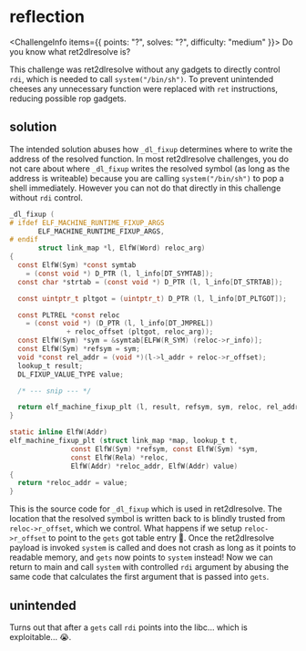 
# reflection

<ChallengeInfo items={{
    points: "?",
    solves: "?",
    difficulty: "medium"
}}>
Do you know what ret2dlresolve is?

</ChallengeInfo>

This challenge was ret2dlresolve without any gadgets to directly control `rdi`, which is needed to call `system("/bin/sh")`.
To prevent unintended cheeses any unnecessary function were replaced with `ret` instructions, reducing possible rop gadgets.

## solution

The intended solution abuses how `_dl_fixup` determines where to write the address of the resolved function. In most ret2dlresolve challenges, you do not care about where `_dl_fixup` writes the resolved symbol (as long as the address is writeable) because you are calling `system("/bin/sh")` to pop a shell immediately. However you can not do that directly in this challenge without `rdi` control.

```c open
_dl_fixup (
# ifdef ELF_MACHINE_RUNTIME_FIXUP_ARGS
	   ELF_MACHINE_RUNTIME_FIXUP_ARGS,
# endif
	   struct link_map *l, ElfW(Word) reloc_arg)
{
  const ElfW(Sym) *const symtab
    = (const void *) D_PTR (l, l_info[DT_SYMTAB]);
  const char *strtab = (const void *) D_PTR (l, l_info[DT_STRTAB]);

  const uintptr_t pltgot = (uintptr_t) D_PTR (l, l_info[DT_PLTGOT]);

  const PLTREL *const reloc
    = (const void *) (D_PTR (l, l_info[DT_JMPREL])
		      + reloc_offset (pltgot, reloc_arg));
  const ElfW(Sym) *sym = &symtab[ELFW(R_SYM) (reloc->r_info)];
  const ElfW(Sym) *refsym = sym;
  void *const rel_addr = (void *)(l->l_addr + reloc->r_offset);
  lookup_t result;
  DL_FIXUP_VALUE_TYPE value;

  /* --- snip --- */

  return elf_machine_fixup_plt (l, result, refsym, sym, reloc, rel_addr, value);
}

static inline ElfW(Addr)
elf_machine_fixup_plt (struct link_map *map, lookup_t t,
		       const ElfW(Sym) *refsym, const ElfW(Sym) *sym,
		       const ElfW(Rela) *reloc,
		       ElfW(Addr) *reloc_addr, ElfW(Addr) value)
{
  return *reloc_addr = value;
}
```

This is the source code for `_dl_fixup` which is used in ret2dlresolve. The location that the resolved symbol is written back to is blindly trusted from `reloc->r_offset`, which we control. What happens if we setup `reloc->r_offset` to point to the `gets` got table entry 🤔. Once the ret2dlresolve payload is invoked `system` is called and does not crash as long as it points to readable memory, and `gets` now points to `system` instead! Now we can return to main and call `system` with controlled `rdi` argument by abusing the same code that calculates the first argument that is passed into `gets`.

## unintended

Turns out that after a `gets` call `rdi` points into the libc... which is exploitable... 😭.